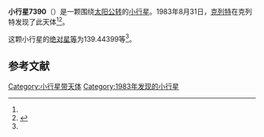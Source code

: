 {{Infobox planet
| bgcolour = #FFFFC0
| name = 7390 Kundera
| symbol = 
| image = 
| caption = 
| discovery = yes
| discovery_ref = 
| discoverer = [[克列特|克列特]]
| discovery_site = [[克列特|克列特]] 
| discovered = 1983年8月31日
| designations = yes
| mp_name = 
| named_after = 
| alt_names = 1983 QE/ 1987 OW1
| mp_category = [[主带小行星|主带小行星]]
| orbit_ref = <ref name="a">[http://ssd.jpl.nasa.gov/sbdb.cgi?sstr=7390 7390 Kundera] {{Wayback|url=http://ssd.jpl.nasa.gov/sbdb.cgi?sstr=7390 |date=20201124024142 }}，小行星數據庫瀏覽器（JPL Small-Body Database Browser）－[[美国国家航空航天局|美国国家航空航天局]]喷气推进实验室</ref>
| epoch = 2456400.5 (2013年4月18日更新)
| aphelion = {{convert|3.0740490|AU|km|3|abbr=on|lk=out}}
| perihelion = {{convert|2.0150490|AU|km|3|abbr=on}}
| semimajor = {{convert|2.5445490|AU|km|3|abbr=on}}
| eccentricity = 0.2080919
| period = 1482.568088 [[日|日]]<br />4.06[[儒略年|儒略年]]
| avg_speed = 
| inclination = 13.89235
| asc_node = 170.12497
| mean_anomaly = 
| arg_peri = 139.44399
| satellites = 
| physical_characteristics = yes
| dimensions = 
| mass = 
| density = 
| surface_grav = 
| escape_velocity = 
| sidereal_day = 
| axial_tilt = 
| pole_ecliptic_lat = 
| pole_ecliptic_lon = 
| albedo = 
| temperatures= 
| temp_name1 = 
| mean_temp_1 = 
| max_temp_1 = 
| temp_name2 = 
| max_temp_2 = 
| spectral_type = 
| abs_magnitude = 139.44399
}}

'''小行星7390'''（{{lang-en|7390 Kundera}}）是一颗围绕[[太阳|太阳]][[公转|公转]]的[[小行星|小行星]]。1983年8月31日，[[克列特|克列特]]在克列特发现了此天体<ref name="a" /><ref>{{cite news|title=小行星列表|url=http://cfa-www.harvard.edu/iau/lists/NumberedMPs.txt|accessdate=2013-07-08|newspaper=哈佛大学|archive-date=2008-05-17|archive-url=https://web.archive.org/web/20080517010638/http://cfa-www.harvard.edu/iau/lists/NumberedMPs.txt|dead-url=no}}</ref>。

这颗小行星的[[绝对星等|绝对星等]]为139.44399等<ref name="a" />。

==参考文献==
{{reflist}}
{{Minor Planet Number|[[小行星7389|小行星7389]]|[[小行星7391|小行星7391]]}}

{{小天体}}

[[Category:小行星带天体|Category:小行星带天体]]
[[Category:1983年发现的小行星|Category:1983年发现的小行星]]

{{asteroid-stub}}